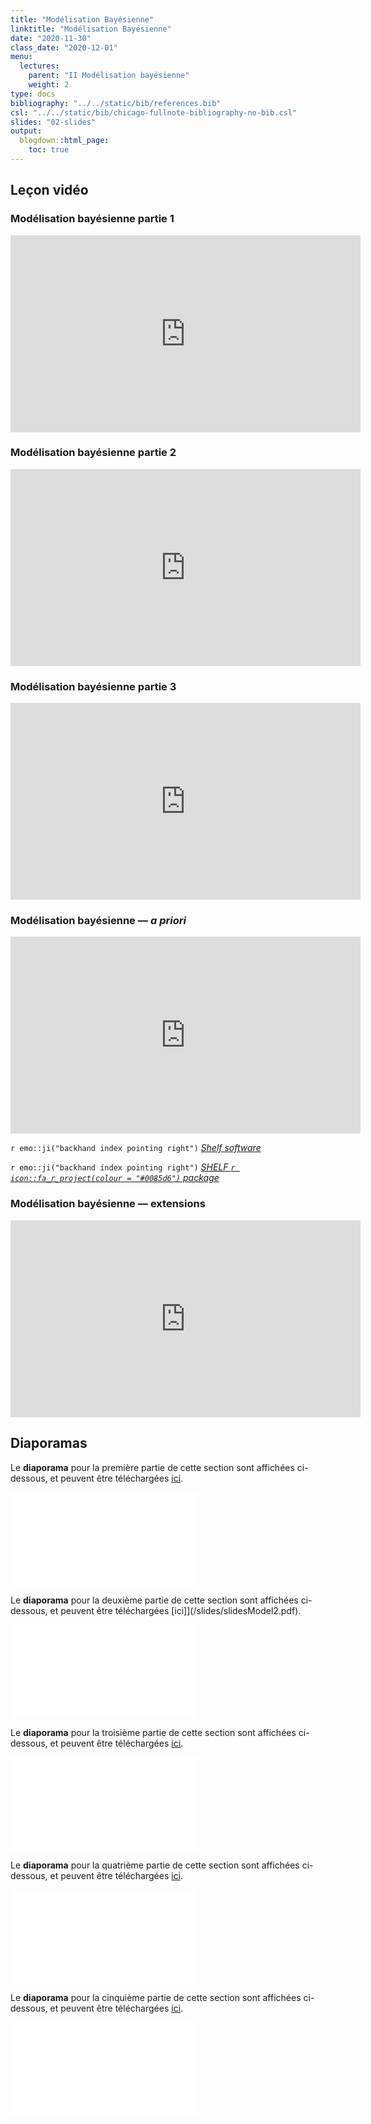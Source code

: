 ```yaml
---
title: "Modélisation Bayésienne"
linktitle: "Modélisation Bayésienne"
date: "2020-11-30"
class_date: "2020-12-01"
menu:
  lectures:
    parent: "II Modélisation bayésienne"
    weight: 2
type: docs
bibliography: "../../static/bib/references.bib"
csl: "../../static/bib/chicago-fullnote-bibliography-no-bib.csl"
slides: "02-slides"
output:
  blogdown::html_page:
    toc: true
---
```


## Leçon vidéo


### Modélisation bayésienne partie 1
<iframe width="560" height="315" src="https://www.youtube.com/embed/8Ez-wWMohDg" frameborder="0" allow="accelerometer; autoplay; encrypted-media; gyroscope; picture-in-picture" allowfullscreen></iframe>

### Modélisation bayésienne partie 2
<iframe width="560" height="315" src="https://www.youtube.com/embed/Wc1bCLNA4Q8" frameborder="0" allow="accelerometer; autoplay; encrypted-media; gyroscope; picture-in-picture" allowfullscreen></iframe>


### Modélisation bayésienne partie 3
<iframe width="560" height="315" src="https://www.youtube.com/embed/c0yCMO-TwP0" frameborder="0" allow="accelerometer; autoplay; encrypted-media; gyroscope; picture-in-picture" allowfullscreen></iframe>


### Modélisation bayésienne --- *a priori*
<iframe width="560" height="315" src="https://www.youtube.com/embed/SH19H_W59Pc" frameborder="0" allow="accelerometer; autoplay; encrypted-media; gyroscope; picture-in-picture" allowfullscreen></iframe>

`r emo::ji("backhand index pointing right")` [*Shelf software*](http://www.tonyohagan.co.uk/shelf/)

`r emo::ji("backhand index pointing right")` [*SHELF `r icon::fa_r_project(colour = "#0085d6")` package*](http://www.tonyohagan.co.uk/shelf/)

### Modélisation bayésienne –-- extensions
<iframe width="560" height="315" src="https://www.youtube.com/embed/p67ql6pFZF8" frameborder="0" allow="accelerometer; autoplay; encrypted-media; gyroscope; picture-in-picture" allowfullscreen></iframe>


## Diaporamas

Le **diaporama** pour la première partie de cette section sont affichées ci-dessous, et peuvent être téléchargées [ici](/slides/slidesModel1.pdf).

<html>
<body>
  <object data="/slides/slidesModel1.pdf##view=fit" type="application/pdf" width="420" height="237">
        <embed src="/slides/slidesModel1.pdf##view=fit" type="application/pdf"/>
  </object>
</body>
</html>


Le **diaporama** pour la deuxième partie de cette section sont affichées ci-dessous, et peuvent être téléchargées [ici]](/slides/slidesModel2.pdf).

<html>
<body>
  <object data="/slides/slidesModel2.pdf##view=fit" type="application/pdf" width="420" height="237">
        <embed src="/slides/slidesModel2.pdf##view=fit" type="application/pdf"/>
  </object>
</body>
</html>

Le **diaporama** pour la troisième partie de cette section sont affichées ci-dessous, et peuvent être téléchargées [ici](/slides/slidesModel3.pdf).

<html>
<body>
  <object data="/slides/slidesModel3.pdf##view=fit" type="application/pdf" width="420" height="237">
        <embed src="/slides/slidesModel3.pdf##view=fit" type="application/pdf"/>
  </object>
</body>
</html>

Le **diaporama** pour la quatrième partie de cette section sont affichées ci-dessous, et peuvent être téléchargées [ici](/slides/slidesPriors.pdf).

<html>
<body>
  <object data="/slides/slidesPriors.pdf##view=fit" type="application/pdf" width="420" height="237">
        <embed src="/slides/slidesPriors.pdf##view=fit" type="application/pdf"/>
  </object>
</body>
</html>

Le **diaporama** pour la cinquième partie de cette section sont affichées ci-dessous, et peuvent être téléchargées [ici](/slides/slidesGoingFurther.pdf).

<html>
<body>
  <object data="/slides/slidesGoingFurther.pdf##view=fit" type="application/pdf" width="420" height="237">
        <embed src="/slides/slidesGoingFurther.pdf##view=fit" type="application/pdf"/>
  </object>
</body>
</html>
